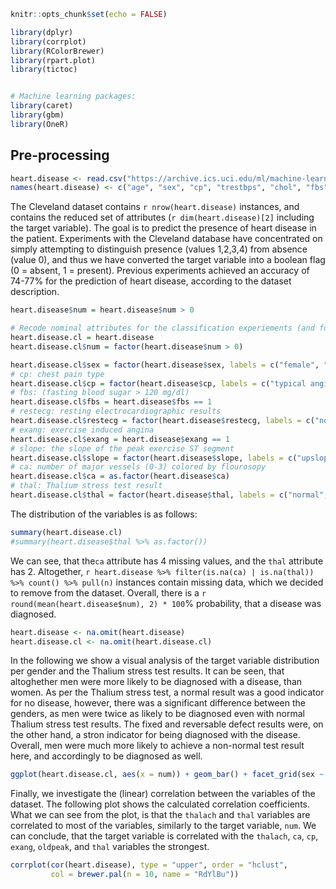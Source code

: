 ```r
knitr::opts_chunk$set(echo = FALSE) 
```

```r
library(dplyr)
library(corrplot)
library(RColorBrewer)
library(rpart.plot)
library(tictoc)


# Machine learning packages:
library(caret)
library(gbm)
library(OneR)
```



## Pre-processing

```r
heart.disease <- read.csv("https://archive.ics.uci.edu/ml/machine-learning-databases/heart-disease/processed.cleveland.data", header = FALSE, na.strings = '?')
names(heart.disease) <- c("age", "sex", "cp", "trestbps", "chol", "fbs", "restecg", "thalach", "exang", "oldpeak", "slope", "ca", "thal", "num")
```

The Cleveland dataset contains `r nrow(heart.disease)` instances, and contains the reduced set of attributes (`r dim(heart.disease)[2]` including the target variable). The goal is to predict the presence of heart disease in the patient. Experiments with the Cleveland database have concentrated on simply attempting to distinguish presence (values 1,2,3,4) from absence (value 0), and thus we have converted the target variable into a boolean flag (0 = absent, 1 = present). Previous experiments achieved an accuracy of 74-77% for the prediction of heart disease, according to the dataset description.

```r
heart.disease$num = heart.disease$num > 0
```


```r
# Recode nominal attributes for the classification experiements (and for better readability) ==> heart.disease.cl dataframe
heart.disease.cl = heart.disease
heart.disease.cl$num = factor(heart.disease$num > 0)

heart.disease.cl$sex = factor(heart.disease$sex, labels = c("female", "male"))
# cp: chest pain type
heart.disease.cl$cp = factor(heart.disease$cp, labels = c("typical angina", "atypical angina", "non-anginal pain", "asymptomatic"))
# fbs: (fasting blood sugar > 120 mg/dl)
heart.disease.cl$fbs = heart.disease$fbs == 1
# restecg: resting electrocardiographic results
heart.disease.cl$restecg = factor(heart.disease$restecg, labels = c("normal", "ST-T wave abnormality", "left ventricular hypertrophy"))
# exang: exercise induced angina
heart.disease.cl$exang = heart.disease$exang == 1
# slope: the slope of the peak exercise ST segment
heart.disease.cl$slope = factor(heart.disease$slope, labels = c("upsloping", "flat", "downsloping"))
# ca: number of major vessels (0-3) colored by flourosopy
heart.disease.cl$ca = as.factor(heart.disease$ca)
# thal: Thalium stress test result
heart.disease.cl$thal = factor(heart.disease$thal, labels = c("normal", "fixed defect", "reversable defect"))
```


The distribution of the variables is as follows:

```r
summary(heart.disease.cl)
#summary(heart.disease$thal %>% as.factor())
```

We can see, that the`ca` attribute has 4 missing values, and the `thal` attribute has 2. Altogether, `r heart.disease %>% filter(is.na(ca) | is.na(thal)) %>% count() %>% pull(n)` instances contain missing data, which we decided to remove from the dataset. Overall, there is a `r round(mean(heart.disease$num), 2) * 100`% probability, that a disease was diagnosed.


```r
heart.disease <- na.omit(heart.disease)
heart.disease.cl <- na.omit(heart.disease.cl)
```

In the following we show a visual analysis of the target variable distribution per gender and the Thalium stress test results. It can be seen, that altoghether men were more likely to be diagnosed with a disease, than women. As per the Thalium stress test, a normal result was a good indicator for no disease, however, there was a significant difference between the genders, as men were twice as likely to be diagnosed even with normal Thalium stress test results. The fixed and reversable defect results were, on the other hand, a stron indicator for being diagnosed with the disease. Overall, men were much more likely to achieve a non-normal test result here, and accordingly to be diagnosed as well.

```r
ggplot(heart.disease.cl, aes(x = num)) + geom_bar() + facet_grid(sex ~ thal) + xlab("Diagnosis of heart disease") + ggtitle("Distribution of the target variable by Thalium stress test results and gender")
```


Finally, we investigate the (linear) correlation between the variables of the dataset. The following plot shows the calculated correlation coefficients. What we can see from the plot, is that the `thalach` and `thal` variables are correlated to most of the variables, similarly to the target variable, `num`. We can conclude, that the target variable is correlated with the `thalach`, `ca`, `cp`, `exang`, `oldpeak`, and `thal` variables the strongest.

```r
corrplot(cor(heart.disease), type = "upper", order = "hclust",
         col = brewer.pal(n = 10, name = "RdYlBu"))
```